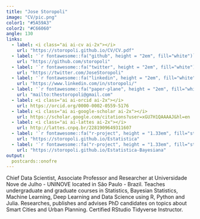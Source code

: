 ```yaml
---
title: "Jose Storopoli"
image: "CV/pic.png"
color1: "#5A59A3"
color2: "#C66060"
angle: 130
links:
  - label: <i class="ai ai-cv ai-2x"></i>
    url: "https://storopoli.github.io/CV/CV.pdf"
  - label: '`r fontawesome::fa("github", height = "2em", fill="white")`'
    url: "https://github.com/storopoli"
  - label: '`r fontawesome::fa("twitter", height = "2em", fill="white")`'
    url: "https://twitter.com/JoseStoropoli"
  - label: '`r fontawesome::fa("linkedin", height = "2em", fill="white")`'
    url: "https://www.linkedin.com/in/storopoli/"
  - label: '`r fontawesome::fa("paper-plane", height = "2em", fill="white")`'
    url: "mailto:thestoropoli@gmail.com"
  - label: <i class="ai ai-orcid ai-2x"></i>
    url: https://orcid.org/0000-0002-0559-5176
  - label: <i class="ai ai-google-scholar ai-2x"></i>
    url: https://scholar.google.com/citations?user=xGU7H1QAAAAJ&hl=en
  - label: <i class="ai ai-lattes ai-2x"></i>
    url: http://lattes.cnpq.br/2281909649311607
  - label: '`r fontawesome::fa("r-project", height = "1.33em", fill="steelblue")`<br>Estatística com R'
    url: "https://storopoli.github.io/Estatistica"
  - label: '`r fontawesome::fa("r-project", height = "1.33em", fill="steelblue")`<br>Estatística Bayesiana<br>com R e Stan'
    url: "https://storopoli.github.io/Estatistica-Bayesiana"
output:
  postcards::onofre
---
```


<!-- Global site tag (gtag.js) - Google Analytics -->
<script async src="https://www.googletagmanager.com/gtag/js?id=G-76W12M6ZTG"></script>
<script>
  window.dataLayer = window.dataLayer || [];
  function gtag(){dataLayer.push(arguments);}
  gtag('js', new Date());

  gtag('config', 'G-76W12M6ZTG');
</script>

<!--Academicons Icons-->
<link rel="stylesheet" href="https://cdn.jsdelivr.net/gh/jpswalsh/academicons@1/css/academicons.min.css">

Chief Data Scientist, Associate Professor and Researcher at Universidade Nove de Julho - UNINOVE located in São Paulo - Brazil. Teaches undergraduate and graduate courses in Statistics, Bayesian Statistics, Machine Learning, Deep Learning and Data Science using R, Python and Julia. Researches, publishes and advises PhD candidates on topics about Smart Cities and Urban Planning. Certified RStudio Tidyverse Instructor.
